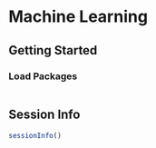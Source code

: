 # Machine Learning {#sec-machineLearning}

## Getting Started {#sec-machineLearningGettingStarted}

### Load Packages {#sec-machineLearningLoadPackages}

```r

```

::: {.content-visible when-format="html"}

## Session Info {#sec-machineLearningSessionInfo}

```r
sessionInfo()
```

:::
